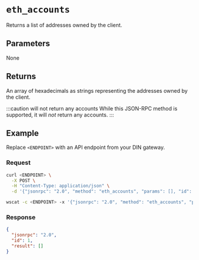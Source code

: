 
# `eth_accounts`

Returns a list of addresses owned by the client.

## Parameters

None

## Returns

An array of hexadecimals as strings representing the addresses owned by the client.

:::caution will not return any accounts
While this JSON-RPC method is supported, it will _not_ return any accounts.
:::

## Example

Replace `<ENDPOINT>` with an API endpoint from your DIN gateway.

### Request


<Tabs>
  <TabItem value="curl">

```bash
curl <ENDPOINT> \
  -X POST \
  -H "Content-Type: application/json" \
  -d '{"jsonrpc": "2.0", "method": "eth_accounts", "params": [], "id": 1}'
```

  </TabItem>
  <TabItem value="WSS">

```bash
wscat -c <ENDPOINT> -x '{"jsonrpc": "2.0", "method": "eth_accounts", "params": [], "id": 1}'
```

  </TabItem>
</Tabs>

### Response

<Tabs>
  <TabItem value="JSON">

```json
{
  "jsonrpc": "2.0",
  "id": 1,
  "result": []
}
```

  </TabItem>
</Tabs>